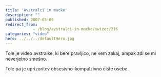 ```yaml
---
title: 'Avstralci in mucke'
description: ""
published: 2007-05-09
redirect_from: 
            - /blog/avstralci-in-mucke/swizec/216
categories: "video"
hero: ../../../defaultHero.jpg
---
```


Tole je video avstralke, ki bere pravljico, ne vem zakaj, ampak zdi se mi neverjetno smešno.

Tole pa je uprizoritev obsesivno-kompulzivno ciste osebe.
